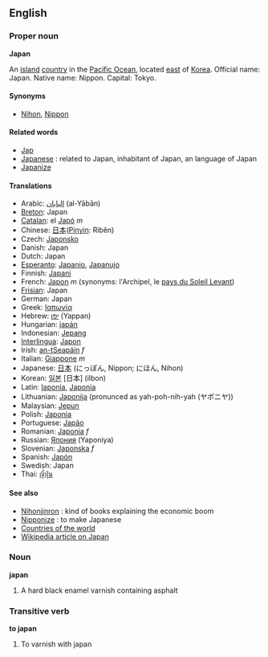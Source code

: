 ==English==

===Proper noun===
'''Japan'''

An [[island]] [[country]] in the [[Pacific Ocean]], located [[east]] of [[Korea]]. Official name: Japan.  Native name: Nippon. Capital: Tokyo.

====Synonyms====
*[[Nihon]], [[Nippon]]

====Related words====
*[[Jap]]
*[[Japanese]] : related to Japan, inhabitant of Japan, an language of Japan
*[[Japanize]]

====Translations====
*Arabic: [[اليابان]] (al-Yābān)
*[[Breton]]: Japan
*[[Catalan]]: el [[Japó]] ''m''
*Chinese: [[日本]]([[Pinyin]]: Rìběn)
*Czech: [[Japonsko]]
*Danish: Japan
*Dutch: Japan
*[[Esperanto]]: [[Japanio]], [[Japanujo]]
*Finnish: [[Japani]]
*French: [[Japon]] ''m'' (synonyms:  l'Archipel, le [[pays du Soleil Levant]])
*[[Frisian]]: Japan
*German: Japan
*Greek: [[Ιαπωνία]]
*Hebrew: [[יפן]] (Yappan)
*Hungarian: [[japán]]
*Indonesian: [[Jepang]]
*[[Interlingua]]: [[Japon]]
*Irish: [[an-tSeapáin]] ''f''
*Italian: [[Giappone]] ''m''
*Japanese: [[日本]] (にっぽん, Nippon; にほん, Nihon)
*Korean: [[일본]] [日本] (ilbon)
*Latin: [[Iaponia]], [[Japonia]]
*Lithuanian: [[Japonija]] (pronunced as yah-poh-nih-yah (ヤポニヤ))
*Malaysian: [[Jepun]]
*Polish: [[Japonia]]
*Portuguese: [[Japão]]
*Romanian: [[Japonia]] ''f''
*Russian: [[Япония]] (Yaponiya)
*Slovenian: [[Japonska]] ''f''
*Spanish: [[Japón]]
*Swedish: Japan
*Thai: [[ญี่ปุ่น]]

====See also====
*[[Nihonjinron]] : kind of books explaining the economic boom
*[[Nipponize]] : to make Japanese
*[[Countries of the world]]
*[[w:Japan|Wikipedia article on Japan]]

===Noun===
'''japan'''

# A hard black enamel varnish containing asphalt

===Transitive verb===
'''to japan'''

# To varnish with japan